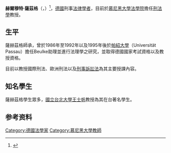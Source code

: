 {{expand|time=2016-12-12T13:43:48+00:00}}
{{refimprove|time=2016-12-12T13:43:48+00:00}}
'''赫爾穆特·薩茲格'''（{{lang-de|Helmut Satzger}}，{{Bd|1966年|12月19日||}}）<ref>{{Cite web|url=http://www.jura.uni-muenchen.de/personen/s/satzger_helmut/index.html|title=Satzger Helmut - Juristische Fakultät - LMU München|accessdate=2016-12-12|work=www.jura.uni-muenchen.de|language=de|archive-date=2021-04-18|archive-url=https://web.archive.org/web/20210418083153/https://www.jura.uni-muenchen.de/personen/s/satzger_helmut/index.html|dead-url=no}}</ref>，[[德国|德國]]刑事[[法学家|法律學者]]，目前於[[慕尼黑大学|慕尼黑大學]][[法学院|法學院]]擔任[[刑法學|刑法學]]教授。

== 生平 ==
薩赫茲格師承{{link-de|Werner Beulke|Werner Beulke}}，曾於1986年至1992年以及1995年後於[[帕紹大學|帕紹大學]]（Universität Passau）擔任Beulke助理並進行法理學之研究，並取得德國國家考試資格以及教授資格。

目前以教授國際刑法、歐洲刑法以及[[刑事訴訟法|刑事訴訟法]]為其主要授課內容。

== 知名學生 ==
薩赫茲格學生眾多，[[國立台北大學|國立台北大學]][[王士帆|王士帆]]教授為其在台著名學生。

==参考资料==
{{reflist}}

{{normdaten}}
{{DEFAULTSORT:satzger}}
[[Category:德國法學家|Category:德國法學家]]
[[Category:慕尼黑大學教師|Category:慕尼黑大學教師]]